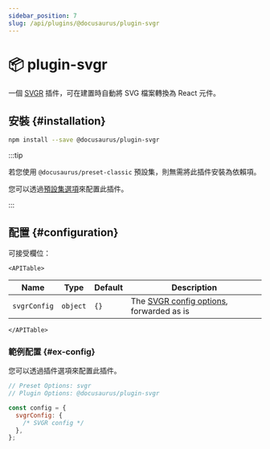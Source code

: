 ```yaml
---
sidebar_position: 7
slug: /api/plugins/@docusaurus/plugin-svgr
---
```


# 📦 plugin-svgr


一個 [SVGR](https://react-svgr.com/) 插件，可在建置時自動將 SVG 檔案轉換為 React 元件。

## 安裝 {#installation}

```bash npm2yarn
npm install --save @docusaurus/plugin-svgr
```

:::tip

若您使用 `@docusaurus/preset-classic` 預設集，則無需將此插件安裝為依賴項。

您可以透過[預設集選項](../../using-plugins.mdx#docusauruspreset-classic)來配置此插件。

:::

## 配置 {#configuration}

可接受欄位：

```mdx-code-block
<APITable>
```

| Name | Type | Default | Description |
| --- | --- | --- | --- |
| `svgrConfig` | `object` | `{}` | The [SVGR config options](https://react-svgr.com/docs/options/), forwarded as is |

```mdx-code-block
</APITable>
```

### 範例配置 {#ex-config}

您可以透過插件選項來配置此插件。

```js config-tabs
// Preset Options: svgr
// Plugin Options: @docusaurus/plugin-svgr

const config = {
  svgrConfig: {
    /* SVGR config */
  },
};
```